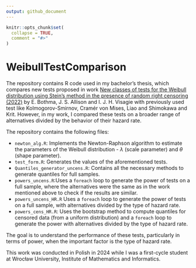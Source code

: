 ```yaml
---
output: github_document
---
```


<!-- README.md is generated from README.Rmd. Please edit that file -->

```r
knitr::opts_chunk$set(
  collapse = TRUE,
  comment = "#>"
)
```

# WeibullTestComparison

<!-- badges: start -->
<!-- badges: end -->

The repository contains R code used in my bachelor's thesis, which compares new tests proposed in work [New classes of tests for the Weibull distribution using Stein’s method in the presence of random right censoring (2022)](https://link.springer.com/article/10.1007/s00180-021-01178-0) by E. Bothma, J. S. Allison and I. J. H. Visagie with previously used test like Kolmogorov-Smirnov, Cramér von Mises, Liao and Shimokawa and Krit. However, in my work, I compared these tests on a broader range of alternatives divided by the behavior of their hazard rate.

The repository contains the following files:

- `newton_alg.R`: Implements the Newton-Raphson algorithm to estimate the parameters of the Weibull distribution - $\lambda$ (scale parameter) and $\theta$ (shape parameter). 
- `test_form.R`: Generates the values of the aforementioned tests.
- `Quantiles_generator_uncens.R`: Contains all the necessary methods to generate quantiles for full samples.
- `powers_uncens.R`:Uses a `foreach` loop to generate the power of tests on a full sample, where the alternatives were the same as in the work mentioned above to check if the results are similar.
- `powers_uncens_HR.R` Uses a `foreach` loop to generate the power of tests on a full sample, with alternatives divided by the type of hazard rate.
- `powers_cens_HR.R`: Uses the bootstrap method to compute quantiles for censored data (from a uniform distribution) and a `foreach` loop to generate the power with alternatives divided by the type of hazard rate.

The goal is to understand the performance of these tests, particularly in terms of power, when the important factor is the type of hazard rate. 

This work was conducted in Polish in 2024 while I was a first-cycle student at Wrocław University, Institute of Mathematics and Informatics.
